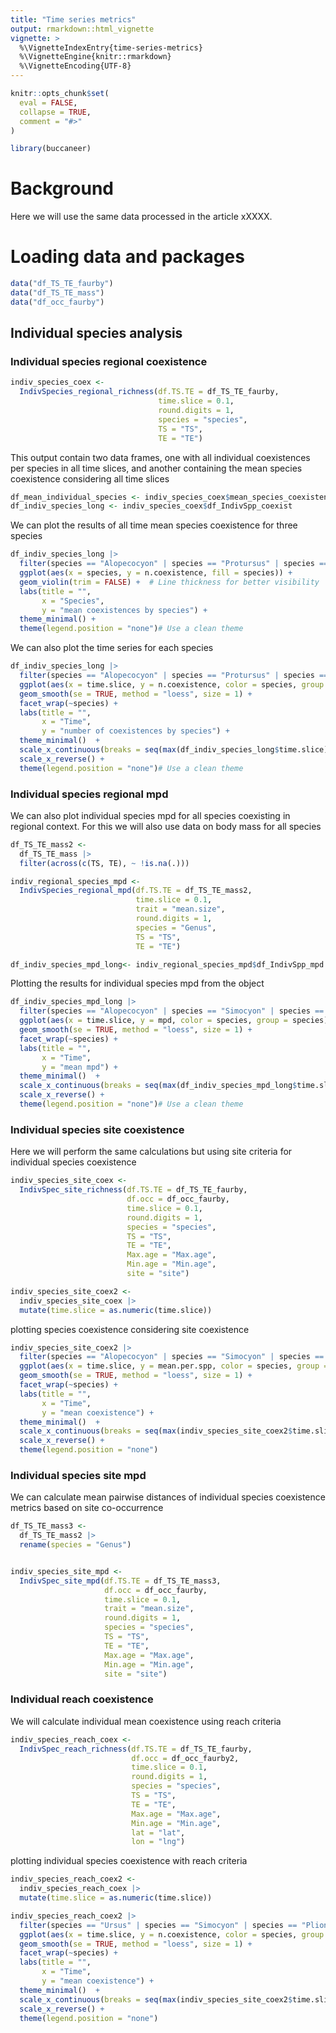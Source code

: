 ```yaml
---
title: "Time series metrics"
output: rmarkdown::html_vignette
vignette: >
  %\VignetteIndexEntry{time-series-metrics}
  %\VignetteEngine{knitr::rmarkdown}
  %\VignetteEncoding{UTF-8}
---
```


```r
knitr::opts_chunk$set(
  eval = FALSE,
  collapse = TRUE,
  comment = "#>"
)
```

```r
library(buccaneer)
```

# Background

Here we will use the same data processed in the article xXXXX.


# Loading data and packages

```r
data("df_TS_TE_faurby")
data("df_TS_TE_mass")
data("df_occ_faurby")

```


## Individual species analysis

### Individual species regional coexistence

```r
indiv_species_coex <- 
  IndivSpecies_regional_richness(df.TS.TE = df_TS_TE_faurby, 
                                 time.slice = 0.1,
                                 round.digits = 1,
                                 species = "species",
                                 TS = "TS",
                                 TE = "TE")

```
This output contain two data frames, one with all individual coexistences per species in all time slices, and another containing the mean species coexistence considering all time slices

```r
df_mean_individual_species <- indiv_species_coex$mean_species_coexistence
df_indiv_species_long <- indiv_species_coex$df_IndivSpp_coexist
```


We can plot the results of all time mean species coexistence for three species 

```r
df_indiv_species_long |> 
  filter(species == "Alopecocyon" | species == "Protursus" | species == "Simocyon") |> 
  ggplot(aes(x = species, y = n.coexistence, fill = species)) +
  geom_violin(trim = FALSE) +  # Line thickness for better visibility
  labs(title = "",
       x = "Species",
       y = "mean coexistences by species") +
  theme_minimal() +
  theme(legend.position = "none")# Use a clean theme
```

We can also plot the time series for each species

```r
df_indiv_species_long |> 
  filter(species == "Alopecocyon" | species == "Protursus" | species == "Simocyon") |> 
  ggplot(aes(x = time.slice, y = n.coexistence, color = species, group = species)) +  # Line thickness for better visibility
  geom_smooth(se = TRUE, method = "loess", size = 1) +
  facet_wrap(~species) +
  labs(title = "",
       x = "Time",
       y = "number of coexistences by species") +
  theme_minimal()  +
  scale_x_continuous(breaks = seq(max(df_indiv_species_long$time.slice), 0, by = -10)) +
  scale_x_reverse() +
  theme(legend.position = "none")# Use a clean theme
```


### Individual species regional mpd

We can also plot individual species mpd for all species coexisting in regional context.
For this we will also use data on body mass for all species


```r

df_TS_TE_mass2 <- 
  df_TS_TE_mass |> 
  filter(across(c(TS, TE), ~ !is.na(.)))

indiv_regional_species_mpd <-
  IndivSpecies_regional_mpd(df.TS.TE = df_TS_TE_mass2, 
                            time.slice = 0.1, 
                            trait = "mean.size",
                            round.digits = 1, 
                            species = "Genus",
                            TS = "TS",
                            TE = "TE")

df_indiv_species_mpd_long<- indiv_regional_species_mpd$df_IndivSpp_mpd
```

Plotting the results for individual species mpd from the object

```r
df_indiv_species_mpd_long |> 
  filter(species == "Alopecocyon" | species == "Simocyon" | species == "Prepoecilogale" | species == "Vormela" | species == "Hesperocyon") |> 
  ggplot(aes(x = time.slice, y = mpd, color = species, group = species)) +  # Line thickness for better visibility
  geom_smooth(se = TRUE, method = "loess", size = 1) +
  facet_wrap(~species) +
  labs(title = "",
       x = "Time",
       y = "mean mpd") +
  theme_minimal()  +
  scale_x_continuous(breaks = seq(max(df_indiv_species_mpd_long$time.slice), 0, by = -10)) +
  scale_x_reverse() +
  theme(legend.position = "none")# Use a clean theme
```




### Individual species site coexistence

Here we will perform the same calculations but using site criteria for individual species coexistence

```r
indiv_species_site_coex <- 
  IndivSpec_site_richness(df.TS.TE = df_TS_TE_faurby,
                          df.occ = df_occ_faurby, 
                          time.slice = 0.1,
                          round.digits = 1,
                          species = "species",
                          TS = "TS",
                          TE = "TE",
                          Max.age = "Max.age",
                          Min.age = "Min.age",
                          site = "site")

indiv_species_site_coex2 <- 
  indiv_species_site_coex |> 
  mutate(time.slice = as.numeric(time.slice))


```

plotting species coexistence considering site coexistence

```r
indiv_species_site_coex2 |> 
  filter(species == "Alopecocyon" | species == "Simocyon" | species == "Prepoecilogale" | species == "Vormela" | species == "Hesperocyon") |> 
  ggplot(aes(x = time.slice, y = mean.per.spp, color = species, group = species)) +  # Line thickness for better visibility
  geom_smooth(se = TRUE, method = "loess", size = 1) +
  facet_wrap(~species) +
  labs(title = "",
       x = "Time",
       y = "mean coexistence") +
  theme_minimal()  +
  scale_x_continuous(breaks = seq(max(indiv_species_site_coex2$time.slice), 0, by = -10)) +
  scale_x_reverse() +
  theme(legend.position = "none")
```

### Individual species site mpd 

We can calculate mean pairwise distances of individual species coexistence metrics based on site co-occurrence

```r

df_TS_TE_mass3 <- 
  df_TS_TE_mass2 |> 
  rename(species = "Genus")


indiv_species_site_mpd <- 
  IndivSpec_site_mpd(df.TS.TE = df_TS_TE_mass3, 
                     df.occ = df_occ_faurby, 
                     time.slice = 0.1, 
                     trait = "mean.size",
                     round.digits = 1,
                     species = "species",
                     TS = "TS",
                     TE = "TE",
                     Max.age = "Max.age",
                     Min.age = "Min.age",
                     site = "site")
```


### Individual reach coexistence 

We will calculate individual mean coexistence using reach criteria

```r

indiv_species_reach_coex <- 
  IndivSpec_reach_richness(df.TS.TE = df_TS_TE_faurby,
                           df.occ = df_occ_faurby2,
                           time.slice = 0.1, 
                           round.digits = 1,
                           species = "species",
                           TS = "TS",
                           TE = "TE",
                           Max.age = "Max.age",
                           Min.age = "Min.age",
                           lat = "lat",
                           lon = "lng")

```

plotting individual species coexistence with reach criteria

```r

indiv_species_reach_coex2 <- 
  indiv_species_reach_coex |> 
  mutate(time.slice = as.numeric(time.slice))

indiv_species_reach_coex2 |> 
  filter(species == "Ursus" | species == "Simocyon" | species == "Plionarctos" | species == "Vormela" | species == "Hesperocyon") |> 
  ggplot(aes(x = time.slice, y = n.coexistence, color = species, group = species)) +  # Line thickness for better visibility
  geom_smooth(se = TRUE, method = "loess", size = 1) +
  facet_wrap(~species) +
  labs(title = "",
       x = "Time",
       y = "mean coexistence") +
  theme_minimal()  +
  scale_x_continuous(breaks = seq(max(indiv_species_site_coex2$time.slice), 0, by = -10)) +
  scale_x_reverse() +
  theme(legend.position = "none")
```

